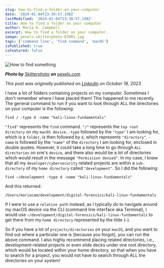 ```yaml
---
slug: how-to-find-a-folder-on-your-computer
date: '2024-01-04T23:30:57.198Z'
lastModified: '2024-01-04T23:30:57.198Z'
title: How to find a folder on your computer
author: Maria D. Campbell
excerpt: How to find a folder on your computer.
image: pexels-skitterphoto-63901.jpg
tags: ['command line', 'find command', 'macOS']
isPublished: true
isFeatured: false
---
```


![How to find something](pexels-skitterphoto-63901.jpg)

**_Photo by_** [Skitterphoto](https://www.pexels.com/@skitterphoto/) **_on_**
[pexels.com](https://www.pexels.com/photo/black-binocular-on-round-device-63901/)

_This post was originally published on
[Linkedin](https://www.linkedin.com/pulse/how-find-folder-your-computer-maria-campbell-0fove/?trackingId=W1MgENojTX2AMi9x3zWXTg%3D%3D)
on October 19, 2023._

I have a lot of folders containing projects on my computer. Sometimes I don't
remember where I have placed them! This happened to me recently. The general
command to run if you want to look through ALL the directories on your computer
is the following:

```shell
find / -type d -name "kali-linux-fundamentals"
```

`"find"` represents the `find` command. `"/"` represents the
`top root directory` on my `macOS device`. `-type` followed by the `"type"` I am
looking for, which is a `folder`, is then followed by `d`, which represents
`"directory"`. `-name` is followed by the `"name"` of the `directory` I am
looking for, enclosed in double quotes. However, it could take a long time to go
through `ALL directories` on one's `device`, and there also would be a lot of
directories which would result in the message `"Permission denied"`. In my case,
I knew that all my `developer/cybersecurity` related projects are within a
`sub-directory` of my `home directory` called `"development"`. So I did the
following:

```shell
find ~/development -type d -name "kali-linux-fundamentals"
```

And this returned:

```shell
/Users/mariacam/development/digital-forensics/kali-linux-fundamentals
```

If I were to use a `relative path` instead, as I typically do to navigate around
my macOS device via the CLI (command line interface aka Terminal), I would use
`~/development/digital-forensics/kali-linux-fundamentals` to get there from my
`home directory` represented by the tilde (`~`).

So if you have a lot of `projects/directories` on your `macOS`, and you want to
find out where a particular one is (because you forgot), you can run the above
command. I also highly recommend placing related directories, i.e.,
development-related projects or even slide decks under one root directory, which
would be located within your home directory, so that when you have to search for
a project, you would not have to search through ALL the directories on your
system!

